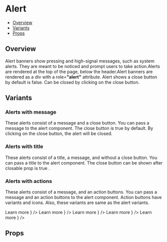 

<Meta title="Components/Alert" component={Alert} />

# Alert

- [Overview](#overview)
- [Variants](#variants)
- [Props](#props)

## Overview

Alert banners show pressing and high-signal messages, such as system alerts. They are meant to be noticed and prompt users to take action.Alerts are rendered at the top of the page, below the header.Alert banners are rendered as a div with a role=<b>"alert"</b> attribute. Alert shows a close button by default is false. Can be closed by clicking on the close button.

## Variants

### Alerts with message

These alerts consist of a message and a close button. You can pass a message to the alert component. The close button is true by default. By clicking on the close button, the alert will be closed.

<Canvas>
  <Story name="With message">
    <Flex
      css={{ flexDirection: 'column', gap: 32, py: 30, width: '100%' }}
      id="alert">
      <Alert
        message="Molestie et, consectetur condimentum facilisis elementum duis sit."
        variant="primary"
        closable
      />
      <Alert
        message="Molestie et, consectetur condimentum facilisis elementum duis sit."
        variant="success"
        closable
      />
      <Alert
        message="Molestie et, consectetur condimentum facilisis elementum duis sit."
        variant="warning"
        closable
      />
      <Alert
        message="Molestie et, consectetur condimentum facilisis elementum duis sit."
        variant="error"
        closable
      />
      <Alert
        message="Molestie et, consectetur condimentum facilisis elementum duis sit."
        variant="info"
        closable
      />
    </Flex>
  </Story>
</Canvas>

### Alerts with title

These alerts consist of a title, a message, and without a close button. You can pass a title to the alert component. The close button can be shown after closable prop is true .

<Canvas>
  <Story name="With title">
    <Flex
      css={{ flexDirection: 'column', gap: 32, py: 30, width: '100%' }}
      id="alert">
      <Alert
        title="Non porttitor nisl volutpat ac imperdiet."
        message="Molestie et, consectetur condimentum facilisis elementum duis sit. Lobortis proin lectus amet ullamcorper."
        variant="primary"
        closable={false}
      />
      <Alert
        title="Non porttitor nisl volutpat ac imperdiet."
        message="Molestie et, consectetur condimentum facilisis elementum duis sit. Lobortis proin lectus amet ullamcorper."
        variant="success"
        closable={false}
      />
      <Alert
        title="Non porttitor nisl volutpat ac imperdiet."
        message="Molestie et, consectetur condimentum facilisis elementum duis sit. Lobortis proin lectus amet ullamcorper."
        variant="warning"
        closable={false}
      />
      <Alert
        title="Non porttitor nisl volutpat ac imperdiet."
        message="Molestie et, consectetur condimentum facilisis elementum duis sit. Lobortis proin lectus amet ullamcorper."
        variant="error"
        closable={false}
      />
      <Alert
        title="Non porttitor nisl volutpat ac imperdiet."
        message="Molestie et, consectetur condimentum facilisis elementum duis sit. Lobortis proin lectus amet ullamcorper."
        variant="info"
        closable={false}
      />
    </Flex>
  </Story>
</Canvas>

### Alerts with actions

These alerts consist of a message, and an action buttons. You can pass a message and an action buttons to the alert component. Action buttons have variants and icons. Also, these variants are same as the alert variants.

<Canvas>
  <Story name="With Actions">
    <Flex css={{ flexDirection: 'column', gap: 32, py: 30, width: '100%' }}>
      <Alert
        title="Non porttitor nisl volutpat ac imperdiet."
        message="Molestie et, consectetur condimentum facilisis elementum duis sit. Lobortis proin lectus amet ullamcorper."
        variant="primary"
        closable
        actions={
          <Button size="min" variant={'primary'} compact>
            Learn more
          </Button>
        }
      />
      <Alert
        title="Non porttitor nisl volutpat ac imperdiet."
        message="Molestie et, consectetur condimentum facilisis elementum duis sit. Lobortis proin lectus amet ullamcorper."
        variant="success"
        closable
        actions={
          <Button size="min" variant={'success'} compact>
            Learn more
          </Button>
        }
      />
      <Alert
        title="Non porttitor nisl volutpat ac imperdiet."
        message="Molestie et, consectetur condimentum facilisis elementum duis sit. Lobortis proin lectus amet ullamcorper."
        variant="warning"
        closable
        actions={
          <Button size="min" variant={'warning'} compact>
            Learn more
          </Button>
        }
      />
      <Alert
        title="Non porttitor nisl volutpat ac imperdiet."
        message="Molestie et, consectetur condimentum facilisis elementum duis sit. Lobortis proin lectus amet ullamcorper."
        variant="error"
        closable
        actions={
          <Button size="min" variant={'error'} compact>
            Learn more
          </Button>
        }
      />
      <Alert
        title="Non porttitor nisl volutpat ac imperdiet."
        message="Molestie et, consectetur condimentum facilisis elementum duis sit. Lobortis proin lectus amet ullamcorper."
        variant="info"
        closable
        actions={
          <Button size="min" variant="info" compact>
            Learn more
          </Button>
        }
      />
    </Flex>
  </Story>
</Canvas>

## Props

<ArgsTable of={Alert} />
